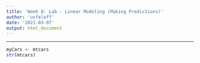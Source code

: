 ```yaml
---
title: 'Week 8: Lab - Linear Modeling (Making Predictions)'
author: 'usfeleff'
date: '2021-03-07'
output: html_document
---
```


---
```r
myCars <- mtcars
str(mtcars)
```